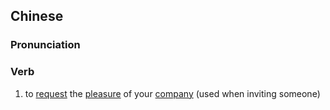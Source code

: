 ==Chinese==
{{zh-forms|s=赏光}}

===Pronunciation===
{{zh-pron
|m=shǎngguāng
|c=soeng2 gwong1
|mn=qz,xm:sióng-kong/zz:siáng-kong
|cat=v
}}

===Verb===
{{zh-verb}}

# {{lb|zh|polite}} to [[request]] the [[pleasure]] of your [[company]] (used when inviting someone)